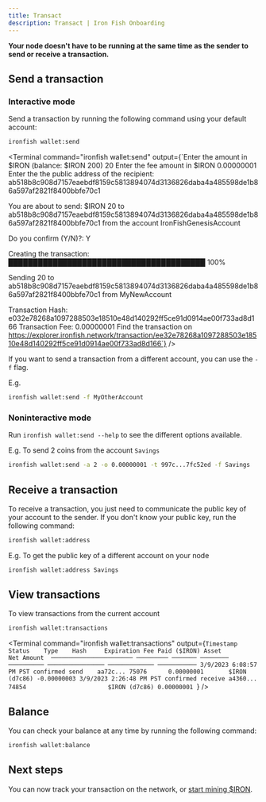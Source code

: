 ```yaml
---
title: Transact
description: Transact | Iron Fish Onboarding
---
```


**Your node doesn't have to be running at the same time as the sender to send or receive a transaction.**

## Send a transaction

### Interactive mode

Send a transaction by running the following command using your default account:
```sh
ironfish wallet:send
```

<Terminal
  command="ironfish wallet:send"
  output={`Enter the amount in $IRON (balance: $IRON 200) 20
Enter the fee amount in $IRON 0.00000001
Enter the the public address of the recipient:
ab518b8c908d7157eaebdf8159c5813894074d3136826daba4a485598de1b86a597af2821f8400bbfe70c1

You are about to send:
$IRON 20 to ab518b8c908d7157eaebdf8159c5813894074d3136826daba4a485598de1b86a597af2821f8400bbfe70c1 from the account IronFishGenesisAccount

Do you confirm (Y/N)?: Y

Creating the transaction:
████████████████████████████████████████ 100%

Sending 20 to ab518b8c908d7157eaebdf8159c5813894074d3136826daba4a485598de1b86a597af2821f8400bbfe70c1 from MyNewAccount

Transaction Hash: e032e78268a1097288503e18510e48d140292ff5ce91d0914ae00f733ad8d166
Transaction Fee: 0.00000001
Find the transaction on https://explorer.ironfish.network/transaction/ee32e78268a1097288503e18510e48d140292ff5ce91d0914ae00f733ad8d166`}
/>

If you want to send a transaction from a different account, you can use the `-f` flag.

E.g.

```sh
ironfish wallet:send -f MyOtherAccount
```

### Noninteractive mode

Run `ironfish wallet:send --help` to see the different options available.

E.g. To send 2 coins from the account `Savings`

```sh
ironfish wallet:send -a 2 -o 0.00000001 -t 997c...7fc52ed -f Savings
```

## Receive a transaction
To receive a transaction, you just need to communicate the public key of your account to the sender. If you don't know your public key, run the following command:

```sh
ironfish wallet:address
```

E.g. To get the public key of a different account on your node

```sh
ironfish wallet:address Savings
```

## View transactions
To view transactions from the current account

```sh
ironfish wallet:transactions
```
<Terminal
  command="ironfish wallet:transactions"
  output={`
Timestamp               Status    Type    Hash     Expiration Fee Paid ($IRON) Asset         Net Amount 
─────────────────────── ───────── ─────── ──────── ────────── ──────────────── ───────────── ───────────
3/9/2023 6:08:57 PM PST confirmed send    aa72c... 75076      0.00000001       $IRON (d7c86) -0.00000003
3/9/2023 2:26:48 PM PST confirmed receive a4360... 74854                       $IRON (d7c86) 0.00000001 
`}
/>

## Balance

You can check your balance at any time by running the following command:

```sh
ironfish wallet:balance
```

## Next steps

You can now track your transaction on the network, or [start mining $IRON](/use/get-started/mining).
